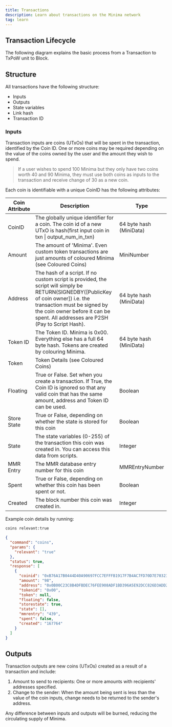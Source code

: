 ```yaml
---
title: Transactions
description: Learn about transactions on the Minima network
tag: learn
---
```


## Transaction Lifecycle

The following diagram explains the basic process from a Transaction to TxPoW unit to Block.


<ThemeAwareSVG
src="/img/learn/transactionLifecycleSimpleLm.svg"
height={400}
width={600}
alt="Transaction Lifecycle"
/>

## Structure

All transactions have the following structure:

- Inputs
- Outputs
- State variables
- Link hash
- Transaction ID

### Inputs

Transaction inputs are coins (UTxOs) that will be spent in the transaction, identified by the Coin ID. One or more coins may be required depending on the value of the coins owned by the user and the amount they wish to spend.

> If a user wishes to spend 100 Minima but they only have two coins worth 40 and 90 Minima, they must use both coins as inputs to the transaction and receive change of 30 as a new coin.

Each coin is identifiable with a unique CoinID has the following attributes:

| Coin Attribute | Description                                                                                                                                                                                                                                            | Type                    |
| -------------- | ------------------------------------------------------------------------------------------------------------------------------------------------------------------------------------------------------------------------------------------------------ | ----------------------- |
| CoinID         | The globally unique identifier for a coin. The coin id of a new UTxO is hash(first input coin in txn \| output_num_in_txn)                                                                                                                             | 64 byte hash (MiniData) |
| Amount         | The amount of 'Minima'. Even custom token transactions are just amounts of coloured Minima (see Coloured Coins)                                                                                                                                        | MiniNumber              |
| Address        | The hash of a script. If no custom script is provided, the script will simply be RETURN(SIGNEDBY([PublicKey of coin owner]) i.e. the transaction must be signed by the coin owner before it can be spent. All addresses are P2SH (Pay to Script Hash). | 64 byte hash (MiniData) |
| Token ID       | The Token ID. Minima is 0x00. Everything else has a full 64 byte hash. Tokens are created by colouring Minima.                                                                                                                                         | 64 byte hash (MiniData) |
| Token          | Token Details (see Coloured Coins)                                                                                                                                                                                                                     |                         |
| Floating       | True or False. Set when you create a transaction. If True, the Coin ID is ignored so that any valid coin that has the same amount, address and Token ID can be used.                                                                                   | Boolean                 |
| Store State    | True or False, depending on whether the state is stored for this coin                                                                                                                                                                                  | Boolean                 |
| State          | The state variables (0-255) of the transaction this coin was created in. You can access this data from scripts.                                                                                                                                        | Integer                 |
| MMR Entry      | The MMR database entry number for this coin                                                                                                                                                                                                            | MMREntryNumber          |
| Spent          | True or False, depending on whether this coin has been spent or not.                                                                                                                                                                                   | Boolean                 |
| Created        | The block number this coin was created in.                                                                                                                                                                                                             | Integer                 |

Example coin details by running:

```bash title="Terminal"
coins relevant:true
```

```json
{
  "command": "coins",
  "params": {
    "relevant": "true"
  },
  "status": true,
  "response": [
    {
      "coinid": "0xB76A17B0444D40A90697FCC7EFFFB1917F7B4AC7FD70D7E70323DC560B6A3CF2",
      "amount": "98",
      "address": "0x0B00C23C8B4DFBDEC76FEE908ADF1BD396A5E92DCC826D3ADD26E4140CFA1DC0",
      "tokenid": "0x00",
      "token": null,
      "floating": false,
      "storestate": true,
      "state": [],
      "mmrentry": "439",
      "spent": false,
      "created": "167764"
    }
  ]
}
```

## Outputs

Transaction outputs are new coins (UTxOs) created as a result of a transaction and include:

1. Amount to send to recipients: One or more amounts with recipients' addresses specified.
2. Change to the sender: When the amount being sent is less than the value of the coin inputs, change needs to be returned to the sender's address.

<Callout title="Burn">
  Any difference between inputs and outputs will be burned, reducing the
  circulating supply of Minima.
</Callout>
